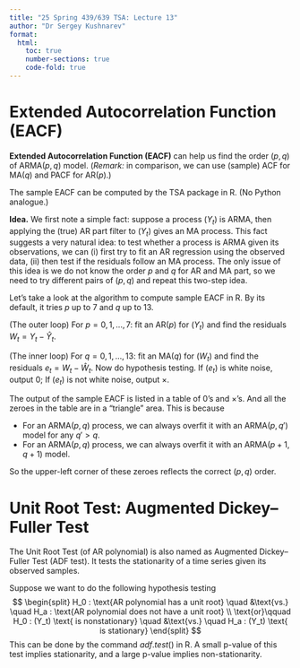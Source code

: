 ```yaml
---
title: "25 Spring 439/639 TSA: Lecture 13"
author: "Dr Sergey Kushnarev"
format:
  html:
    toc: true
    number-sections: true
    code-fold: true
---
```


# Extended Autocorrelation Function (EACF)

**Extended Autocorrelation Function (EACF)** can help us find the order $(p,q)$ of ARMA($p,q$) model. (*Remark:* in comparison, we can use (sample) ACF for MA($q$) and PACF for AR($p$).)

The sample EACF can be computed by the TSA package in R. (No Python analogue.)

**Idea.** We first note a simple fact: suppose a process $(Y_t)$ is ARMA, then applying the (true) AR part filter to $(Y_t)$ gives an MA process. This fact suggests a very natural idea: to test whether a process is ARMA given its observations, we can (i) first try to fit an AR regression using the observed data, (ii) then test if the residuals follow an MA process. The only issue of this idea is we do not know the order $p$ and $q$ for AR and MA part, so we need to try different pairs of $(p,q)$ and repeat this two-step idea.

Let's take a look at the algorithm to compute sample EACF in R. By its default, it tries $p$ up to $7$ and $q$ up to $13$.

(The outer loop) For $p=0,1,...,7$: fit an AR($p$) for $(Y_t)$ and find the residuals $W_t = Y_t - \widehat{Y}_t$.

(The inner loop) For $q=0,1,...,13$: fit an MA($q$) for $(W_t)$ and find the residuals $e_t = W_t - \widehat{W}_t$. Now do hypothesis testing. If $(e_t)$ is white noise, output $0$; If $(e_t)$ is not white noise, output $\times$.

The output of the sample EACF is listed in a table of $0$'s and $\times$'s. And all the zeroes in the table are in a "triangle" area. This is because

- For an ARMA($p,q$) process, we can always overfit it with an ARMA($p,q'$) model for any $q'>q$.
- For an ARMA($p,q$) process, we can always overfit it with an ARMA($p+1,q+1$) model.

So the upper-left corner of these zeroes reflects the correct $(p,q)$ order.

# Unit Root Test: Augmented Dickey–Fuller Test

The Unit Root Test (of AR polynomial) is also named as Augmented Dickey–Fuller Test (ADF test). It tests the stationarity of a time series given its observed samples.

Suppose we want to do the following hypothesis testing
$$
\begin{split}
H_0 : \text{AR polynomial has a unit root} \quad &\text{vs.} \quad H_a : \text{AR polynomial does not have a unit root} \\
\text{or}\qquad H_0 : (Y_t) \text{ is nonstationary} \quad &\text{vs.} \quad H_a : (Y_t) \text{ is stationary}
\end{split}
$$
This can be done by the command $adf.test()$ in R. A small p-value of this test implies stationarity, and a large p-value implies non-stationarity.



